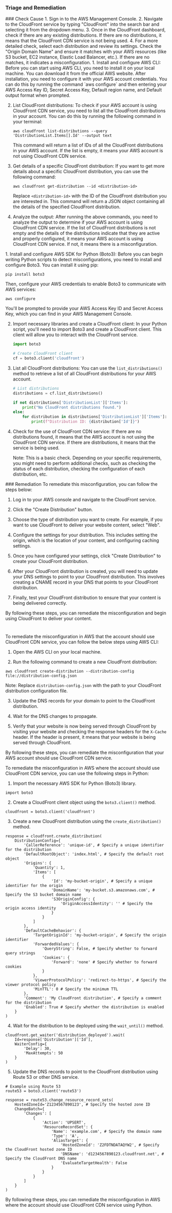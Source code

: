 
### Triage and Remediation
<Tabs>

<Tab title='Cause'>
### Check Cause
<AccordionGroup>
<Accordion title='Using Console' defaultOpen='true'>
1. Sign in to the AWS Management Console.
2. Navigate to the CloudFront service by typing "CloudFront" into the search bar and selecting it from the dropdown menu.
3. Once in the CloudFront dashboard, check if there are any existing distributions. If there are no distributions, it means that the CloudFront CDN service is not being used.
4. For a more detailed check, select each distribution and review its settings. Check the "Origin Domain Name" and ensure it matches with your AWS resources (like S3 bucket, EC2 instance, Elastic Load Balancer, etc.). If there are no matches, it indicates a misconfiguration.
</Accordion>

<Accordion title='Using CLI'>
1. Install and configure AWS CLI: Before you can start using AWS CLI, you need to install it on your local machine. You can download it from the official AWS website. After installation, you need to configure it with your AWS account credentials. You can do this by running the command `aws configure` and then entering your AWS Access Key ID, Secret Access Key, Default region name, and Default output format when prompted.

2. List CloudFront distributions: To check if your AWS account is using CloudFront CDN service, you need to list all the CloudFront distributions in your account. You can do this by running the following command in your terminal:

   ```
   aws cloudfront list-distributions --query 'DistributionList.Items[].Id' --output text
   ```

   This command will return a list of IDs of all the CloudFront distributions in your AWS account. If the list is empty, it means your AWS account is not using CloudFront CDN service.

3. Get details of a specific CloudFront distribution: If you want to get more details about a specific CloudFront distribution, you can use the following command:

   ```
   aws cloudfront get-distribution --id <distribution-id>
   ```

   Replace `<distribution-id>` with the ID of the CloudFront distribution you are interested in. This command will return a JSON object containing all the details of the specified CloudFront distribution.

4. Analyze the output: After running the above commands, you need to analyze the output to determine if your AWS account is using CloudFront CDN service. If the list of CloudFront distributions is not empty and the details of the distributions indicate that they are active and properly configured, it means your AWS account is using CloudFront CDN service. If not, it means there is a misconfiguration.
</Accordion>

<Accordion title='Using Python'>
1. Install and configure AWS SDK for Python (Boto3): Before you can begin writing Python scripts to detect misconfigurations, you need to install and configure Boto3. You can install it using pip:

   ```
   pip install boto3
   ```
   Then, configure your AWS credentials to enable Boto3 to communicate with AWS services:

   ```
   aws configure
   ```
   You'll be prompted to provide your AWS Access Key ID and Secret Access Key, which you can find in your AWS Management Console.

2. Import necessary libraries and create a CloudFront client: In your Python script, you'll need to import Boto3 and create a CloudFront client. This client will allow you to interact with the CloudFront service.

   ```python
   import boto3

   # Create CloudFront client
   cf = boto3.client('cloudfront')
   ```

3. List all CloudFront distributions: You can use the `list_distributions()` method to retrieve a list of all CloudFront distributions for your AWS account.

   ```python
   # List distributions
   distributions = cf.list_distributions()

   if not distributions['DistributionList']['Items']:
       print("No CloudFront distributions found.")
   else:
       for distribution in distributions['DistributionList']['Items']:
           print(f"Distribution ID: {distribution['Id']}")
   ```

4. Check for the use of CloudFront CDN service: If there are no distributions found, it means that the AWS account is not using the CloudFront CDN service. If there are distributions, it means that the service is being used. 

   Note: This is a basic check. Depending on your specific requirements, you might need to perform additional checks, such as checking the status of each distribution, checking the configuration of each distribution, etc.
</Accordion>

</AccordionGroup>
</Tab>
<Tab title='Remediation'>
### Remediation

<AccordionGroup>
<Accordion title='Using Console' defaultOpen='true'>
To remediate this misconfiguration, you can follow the steps below:

1. Log in to your AWS console and navigate to the CloudFront service.

2. Click the "Create Distribution" button.

3. Choose the type of distribution you want to create. For example, if you want to use CloudFront to deliver your website content, select "Web".

4. Configure the settings for your distribution. This includes setting the origin, which is the location of your content, and configuring caching settings.

5. Once you have configured your settings, click "Create Distribution" to create your CloudFront distribution.

6. After your CloudFront distribution is created, you will need to update your DNS settings to point to your CloudFront distribution. This involves creating a CNAME record in your DNS that points to your CloudFront distribution.

7. Finally, test your CloudFront distribution to ensure that your content is being delivered correctly.

By following these steps, you can remediate the misconfiguration and begin using CloudFront to deliver your content.

#
</Accordion>

<Accordion title='Using CLI'>
To remediate the misconfiguration in AWS that the account should use CloudFront CDN service, you can follow the below steps using AWS CLI:

1. Open the AWS CLI on your local machine.

2. Run the following command to create a new CloudFront distribution:

```
aws cloudfront create-distribution --distribution-config file://distribution-config.json
```

Note: Replace `distribution-config.json` with the path to your CloudFront distribution configuration file.

3. Update the DNS records for your domain to point to the CloudFront distribution.

4. Wait for the DNS changes to propagate.

5. Verify that your website is now being served through CloudFront by visiting your website and checking the response headers for the `X-Cache` header. If the header is present, it means that your website is being served through CloudFront.

By following these steps, you can remediate the misconfiguration that your AWS account should use CloudFront CDN service.
</Accordion>

<Accordion title='Using Python'>
To remediate the misconfiguration in AWS where the account should use CloudFront CDN service, you can use the following steps in Python:

1. Import the necessary AWS SDK for Python (Boto3) library.

```
import boto3
```

2. Create a CloudFront client object using the `boto3.client()` method.

```
cloudfront = boto3.client('cloudfront')
```

3. Create a new CloudFront distribution using the `create_distribution()` method.

```
response = cloudfront.create_distribution(
    DistributionConfig={
        'CallerReference': 'unique-id', # Specify a unique identifier for the distribution
        'DefaultRootObject': 'index.html', # Specify the default root object
        'Origins': {
            'Quantity': 1,
            'Items': [
                {
                    'Id': 'my-bucket-origin', # Specify a unique identifier for the origin
                    'DomainName': 'my-bucket.s3.amazonaws.com', # Specify the S3 bucket domain name
                    'S3OriginConfig': {
                        'OriginAccessIdentity': '' # Specify the origin access identity
                    }
                }
            ]
        },
        'DefaultCacheBehavior': {
            'TargetOriginId': 'my-bucket-origin', # Specify the origin identifier
            'ForwardedValues': {
                'QueryString': False, # Specify whether to forward query strings
                'Cookies': {
                    'Forward': 'none' # Specify whether to forward cookies
                }
            },
            'ViewerProtocolPolicy': 'redirect-to-https', # Specify the viewer protocol policy
            'MinTTL': 0 # Specify the minimum TTL
        },
        'Comment': 'My CloudFront distribution', # Specify a comment for the distribution
        'Enabled': True # Specify whether the distribution is enabled
    }
)
```

4. Wait for the distribution to be deployed using the `wait_until()` method.

```
cloudfront.get_waiter('distribution_deployed').wait(
    Id=response['Distribution']['Id'],
    WaiterConfig={
        'Delay': 30,
        'MaxAttempts': 50
    }
)
```

5. Update the DNS records to point to the CloudFront distribution using Route 53 or other DNS service.

```
# Example using Route 53
route53 = boto3.client('route53')

response = route53.change_resource_record_sets(
    HostedZoneId='Z1234567890123', # Specify the hosted zone ID
    ChangeBatch={
        'Changes': [
            {
                'Action': 'UPSERT',
                'ResourceRecordSet': {
                    'Name': 'example.com', # Specify the domain name
                    'Type': 'A',
                    'AliasTarget': {
                        'HostedZoneId': 'Z2FDTNDATAQYW2', # Specify the CloudFront hosted zone ID
                        'DNSName': 'd1234567890123.cloudfront.net', # Specify the CloudFront DNS name
                        'EvaluateTargetHealth': False
                    }
                }
            }
        ]
    }
)
```

By following these steps, you can remediate the misconfiguration in AWS where the account should use CloudFront CDN service using Python.
</Accordion>

</AccordionGroup>
</Tab>
</Tabs>
